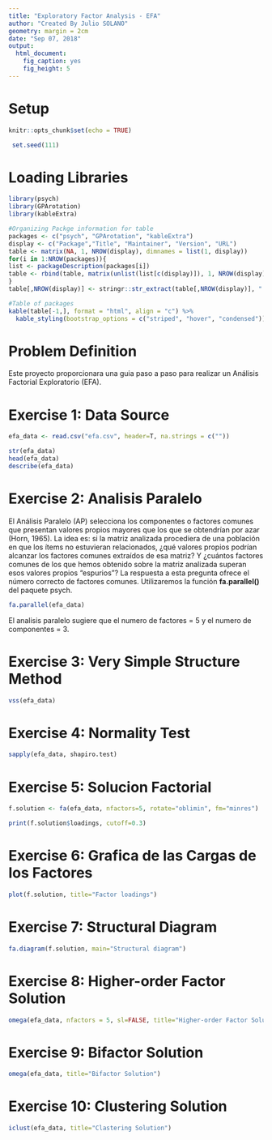 ---
title: "Exploratory Factor Analysis - EFA"
author: "Created By Julio SOLANO"
geometry: margin = 2cm
date: "Sep 07, 2018"
output:
  html_document:
    fig_caption: yes
    fig_height: 5              
---

# Setup
```{r setup, include=FALSE}
knitr::opts_chunk$set(echo = TRUE)
```

```{r}
 set.seed(111)
```


# Loading Libraries
```{r library, echo=TRUE, warning=FALSE, message=FALSE}
library(psych)
library(GPArotation)
library(kableExtra)

#Organizing Packge information for table
packages <- c("psych", "GPArotation", "kableExtra")
display <- c("Package","Title", "Maintainer", "Version", "URL")
table <- matrix(NA, 1, NROW(display), dimnames = list(1, display))
for(i in 1:NROW(packages)){
list <- packageDescription(packages[i])
table <- rbind(table, matrix(unlist(list[c(display)]), 1, NROW(display), byrow = T))
}
table[,NROW(display)] <- stringr::str_extract(table[,NROW(display)], ".+,")

#Table of packages
kable(table[-1,], format = "html", align = "c") %>%
  kable_styling(bootstrap_options = c("striped", "hover", "condensed"))
```


# Problem Definition
Este proyecto proporcionara una guia paso a paso para realizar un Análisis Factorial Exploratorio (EFA). 


# Exercise 1: Data Source
```{r, e1, warning=FALSE, message=FALSE}
efa_data <- read.csv("efa.csv", header=T, na.strings = c(""))

str(efa_data)
head(efa_data)
describe(efa_data)
```


# Exercise 2: Analisis Paralelo
El Análisis Paralelo (AP) selecciona los componentes o factores comunes que presentan valores propios mayores que los que se obtendrían por azar (Horn, 1965). La idea es: si la matriz analizada procediera de una población en que los ítems no estuvieran relacionados, ¿qué valores propios podrían alcanzar los factores comunes extraídos de esa matriz? Y ¿cuántos factores comunes de los que hemos obtenido sobre la matriz analizada superan esos valores propios "espurios"? La respuesta a esta pregunta ofrece el número correcto de factores comunes. Utilizaremos la función **fa.parallel()** del paquete psych.
```{r, e2, warning=FALSE, message=FALSE}
fa.parallel(efa_data) 
```  

El analisis paralelo sugiere que el numero de factores = 5 y el numero de componentes = 3.


# Exercise 3: Very Simple Structure Method
```{r, e3, warning=FALSE, message=FALSE}
vss(efa_data)
```


# Exercise 4: Normality Test
```{r, e4, warning=FALSE, message=FALSE}
sapply(efa_data, shapiro.test)
```


# Exercise 5: Solucion Factorial	
```{r, e5, warning=FALSE, message=FALSE}
f.solution <- fa(efa_data, nfactors=5, rotate="oblimin", fm="minres")

print(f.solution$loadings, cutoff=0.3)
```


# Exercise 6: Grafica de las Cargas de los Factores	
```{r, e6, warning=FALSE, message=FALSE}
plot(f.solution, title="Factor loadings")
```


# Exercise 7: Structural Diagram	
```{r, e7, warning=FALSE, message=FALSE}
fa.diagram(f.solution, main="Structural diagram")
```


# Exercise 8: Higher-order Factor Solution 	
```{r, e8, warning=FALSE, message=FALSE}
omega(efa_data, nfactors = 5, sl=FALSE, title="Higher-order Factor Solution")
```


# Exercise 9: Bifactor Solution	
```{r, e9, warning=FALSE, message=FALSE}
omega(efa_data, title="Bifactor Solution")
```


# Exercise 10: Clustering Solution	
```{r, e10, warning=FALSE, message=FALSE}
iclust(efa_data, title="Clastering Solution")
```
